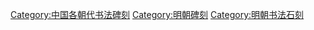 [[Category:中国各朝代书法碑刻|Category:中国各朝代书法碑刻]]
[[Category:明朝碑刻|Category:明朝碑刻]]
[[Category:明朝书法石刻|Category:明朝书法石刻]]